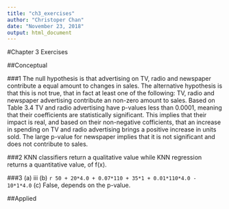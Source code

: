 ```yaml
---
title: "ch3_exercises"
author: "Christoper Chan"
date: "November 23, 2018"
output: html_document
---
```


#Chapter 3 Exercises

##Conceptual

###1
The null hypothesis is that advertising on TV, radio and newspaper contribute a equal amount to changes in sales. The alternative hypothesis is that this is not true, that in fact at least one of the following: TV, radio and newspaper advertising contribute an non-zero amount to sales. Based on Table 3.4 TV and radio advertising have p-values less than 0.0001, meaning that their coefficients are statistically significant. This implies that their impact is real, and based on their non-negative cofficients, that an increase in spending on TV and radio advertising brings a positive increase in units sold. The large p-value for newspaper implies that it is not significant and does not contribute to sales. 

###2
KNN classifiers return a qualitative value while KNN regression returns a quantitative value, of f(x).

###3
(a) iii
(b) `r 50 + 20*4.0 + 0.07*110 + 35*1 + 0.01*110*4.0 - 10*1*4.0`
(c) False, depends on the p-value.

##Applied

